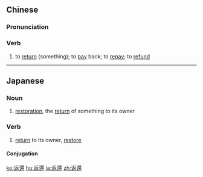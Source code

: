 {{also|返还}}
==Chinese==
{{zh-forms|s=返还}}

===Pronunciation===
{{zh-pron
|m=fǎnhuán
|cat=v
}}

===Verb===
{{zh-verb}}

# to [[return]] (something); to [[pay]] back; to [[repay]]; to [[refund]]

----

==Japanese==
{{ja-kanjitab|へん|かん|yomi=on}}

===Noun===
{{ja-noun|へんかん}}

# [[restoration]], the [[return]] of something to its owner

===Verb===
{{ja-verb-suru|tr=trans|へんかん}}

# [[return]] to its owner, [[restore]]

====Conjugation====
{{ja-suru|へんかん}}

[[ko:返還]]
[[hu:返還]]
[[ja:返還]]
[[zh:返還]]